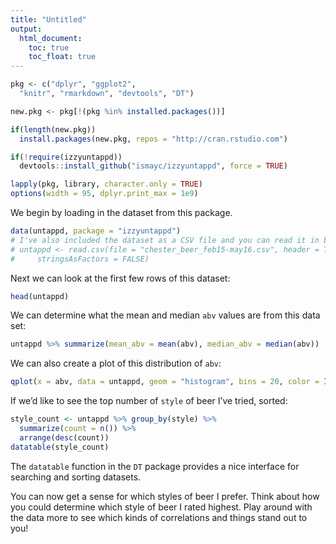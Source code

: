 ```yaml
---
title: "Untitled"
output:
  html_document:
    toc: true
    toc_float: true
---
```


```r
pkg <- c("dplyr", "ggplot2", 
  "knitr", "rmarkdown", "devtools", "DT")

new.pkg <- pkg[!(pkg %in% installed.packages())]

if(length(new.pkg))
  install.packages(new.pkg, repos = "http://cran.rstudio.com")

if(!require(izzyuntappd))
  devtools::install_github("ismayc/izzyuntappd", force = TRUE)

lapply(pkg, library, character.only = TRUE)
options(width = 95, dplyr.print_max = 1e9)
```

We begin by loading in the dataset from this package.

```r
data(untappd, package = "izzyuntappd")
# I've also included the dataset as a CSV file and you can read it in by using
# untappd <- read.csv(file = "chester_beer_feb15-may16.csv", header = TRUE,
#     stringsAsFactors = FALSE)
```

Next we can look at the first few rows of this dataset:

```r
head(untappd)
```

We can determine what the mean and median `abv` values are from this data set:

```r
untappd %>% summarize(mean_abv = mean(abv), median_abv = median(abv))
```

We can also create a plot of this distribution of `abv`:

```r
qplot(x = abv, data = untappd, geom = "histogram", bins = 20, color = I("white"))
```

If we'd like to see the top number of `style` of beer I've tried, sorted:

```r
style_count <- untappd %>% group_by(style) %>%
  summarize(count = n()) %>%
  arrange(desc(count))
datatable(style_count)
```

The `datatable` function in the `DT` package provides a nice interface for searching and sorting datasets.

You can now get a sense for which styles of beer I prefer.  Think about how you could determine which style of beer I rated highest.  Play around with the data more to see which kinds of correlations and things stand out to you!
